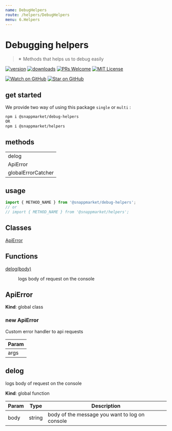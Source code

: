 ```yaml
---
name: DebugHelpers
route: /helpers/DebugHelpers
menu: 6.Helpers
---
```



# Debugging helpers
> ✴ Methods that helps us to debug easily

[![version](https://img.shields.io/npm/v/@snappmarket/debug-helpers.svg?style=flat-square)](https://www.npmjs.com/package/@snappmarket/debug-helpers)
[![downloads](https://img.shields.io/npm/dm/@snappmarket/debug-helpers.svg?style=flat-square)](http://www.npmtrends.com/@snappmarket/debug-helpers)
[![PRs Welcome](https://img.shields.io/badge/PRs-welcome-brightgreen.svg?style=flat-square)](http://makeapullrequest.com)
[![MIT License](https://img.shields.io/npm/l/@snappmarket/debug-helpers.svg?style=flat-square)](https://github.com/snappmarket/frontend-toolbox/tree/master/packages/useDidUpdateEffect/blob/master/LICENSE.md)

[![Watch on GitHub](https://img.shields.io/github/watchers/snappmarket/frontend-toolbox.svg?style=social)](https://github.com/snappmarket/frontend-toolbox/watchers)
[![Star on GitHub](https://img.shields.io/github/stars/snappmarket/frontend-toolbox.svg?style=social)](https://github.com/snappmarket/frontend-toolbox/stargazers)

## get started
We provide two way of using this package `single` or `multi` :
```bash
npm i @snappmarket/debug-helpers
OR
npm i @snappmarket/helpers
```


## methods
|        |
| ------ |
| delog                                                 |
| ApiError                                                 |
| globalErrorCatcher                                                 |

## usage
```javascript
import { METHOD_NAME } from '@snappmarket/debug-helpers';
// or
// import { METHOD_NAME } from '@snappmarket/helpers';
```

## Classes

<dl>
<dt><a href="#ApiError">ApiError</a></dt>
<dd></dd>
</dl>

## Functions

<dl>
<dt><a href="#delog">delog(body)</a></dt>
<dd><p>logs body of request on the console</p>
</dd>
</dl>

<a name="ApiError"></a>

## ApiError
**Kind**: global class  
<a name="new_ApiError_new"></a>

### new ApiError
Custom error handler to api requests


| Param |
| --- |
| args | 

<a name="delog"></a>

## delog
logs body of request on the console

**Kind**: global function  

| Param | Type | Description |
| --- | --- | --- |
| body | string | body of the message you want to log on console |

